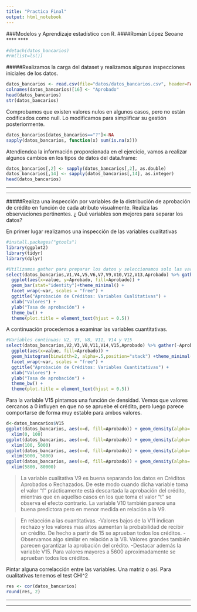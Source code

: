 ```yaml
---
title: "Practica Final"
output: html_notebook
---
```

###Modelos y Aprendizaje estadístico con R.
####Román López Seoane
****
****
```r
#detach(datos_bancarios)
#rm(list=ls())
```

#####Realizamos la carga del dataset y realizamos algunas inspecciones iniciales de los datos.
```r
datos_bancarios <- read.csv(file="datos/datos_bancarios.csv", header=FALSE, sep=";")
colnames(datos_bancarios)[16] <- "Aprobado"
head(datos_bancarios)
str(datos_bancarios)
```

Comprobamos que existen valores nulos en algunos casos, pero no están codificados como null. Lo modificamos para simplificar su gestión posteriormente. 
```r
datos_bancarios[datos_bancarios=="?"]<-NA
sapply(datos_bancarios, function(x) sum(is.na(x)))
```

Atendiendoa la información proporcionada en el ejercicio, vamos a realizar algunos cambios en los tipos de datos del data.frame:
```r
datos_bancarios[,2] <- sapply(datos_bancarios[,2], as.double)
datos_bancarios[,14] <- sapply(datos_bancarios[,14], as.integer)
head(datos_bancarios)
```
****
****
#####Realiza una inspección por variables de la distribución de aprobación de crédito en función de cada atributo visualmente. Realiza las observaciones pertinentes. ¿ Qué variables son mejores para separar los datos?

En primer lugar realizamos una inspección de las variables cualitativas
```r
#install.packages("gtools")
library(ggplot2)
library(tidyr)
library(dplyr)

#Utilizamos gather para preparar los datos y seleccionamos solo las variables cualitativas:
select(datos_bancarios,V1,V4,V5,V6,V7,V9,V10,V12,V13,Aprobado) %>% gather(-Aprobado, key = "var", value = "value")  %>%
  ggplot(aes(x=value, y=Aprobado, fill=Aprobado)) +
  geom_bar(stat="identity")+theme_minimal() +
  facet_wrap(~var, scales = "free") +
  ggtitle("Aprobación de Créditos: Variables Cualitativas") +
  xlab("Valores") +
  ylab("Tasa de aprobación") +
  theme_bw() +
  theme(plot.title = element_text(hjust = 0.5)) 
```

A continuación procedemos a examinar las variables cuantitativas.
```r
#Variables continuas: V2, V3, V8, V11, V14 y V15
select(datos_bancarios,V2,V3,V8,V11,V14,V15,Aprobado) %>% gather(-Aprobado, key = "var", value = "value")  %>%
  ggplot(aes(x=value, fill=Aprobado)) +
  geom_histogram(binwidth=2, alpha=.5,position="stack") +theme_minimal() +
  facet_wrap(~var, scales = "free") +
  ggtitle("Aprobación de Créditos: Variables Cuantitativas") +
  xlab("Valores") +
  ylab("Tasa de aprobación") +
  theme_bw() +
  theme(plot.title = element_text(hjust = 0.5)) 
```

Para la variable V15 pintamos una función de densidad. Vemos que valores cercanos a 0 influyen en que no se apruebe el crédito, pero luego parece comportarse de forma muy estable para ambos valores.
```r
d<-datos_bancarios$V15
ggplot(datos_bancarios, aes(x=d, fill=Aprobado)) + geom_density(alpha=.3,position="stack") +
  xlim(0, 100)
ggplot(datos_bancarios, aes(x=d, fill=Aprobado)) + geom_density(alpha=.3,position="stack") +
  xlim(100, 5000)
ggplot(datos_bancarios, aes(x=d, fill=Aprobado)) + geom_density(alpha=.3,position="stack") +
  xlim(5000, 5800)
ggplot(datos_bancarios, aes(x=d, fill=Aprobado)) + geom_density(alpha=.3,position="stack") +
  xlim(5800, 80000)
```


>La variable cualitativa V9 es buena separando los datos en Créditos Aprobados o Rechazados. De este modo cuando dicha variable toma el valor "f" prácticamente está descartada la aprobación del crédito, mientras que en aquellso casos en los que toma el valor "t" se observa el efecto contrario. 
La variable V10 también parece una buena predictora pero en menor medida en relación a la V9.

>En relacción a las cuantitativas. 
-Valores bajos de la V11 indican rechazo y los valores mas altos aumentan la probabilidad de recibir un crédito. De hecho a partir de 15 se aprueban todos los créditos. 
-Observamos algo similar en relación a la V8. Valores grandes también parecen garantizar la aprobación del crédito. 
-Destacar además la variable V15. Para valores mayores a 5600 aproximadamente se aprueban todos los créditos. 


Pintar alguna correlacción entre las variables. Una matriz o así. Para cualitativas tenemos el test CHI^2
```r
res <- cor(datos_bancarios)
round(res, 2)
```









****
****
